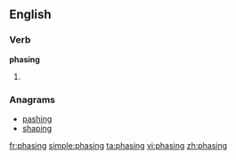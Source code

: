 ==English==

===Verb===
'''phasing'''

# {{present participle of|[[phase]]}}

===Anagrams===
* [[pashing#English|pashing]]
* [[shaping#English|shaping]]

[[fr:phasing]]
[[simple:phasing]]
[[ta:phasing]]
[[vi:phasing]]
[[zh:phasing]]